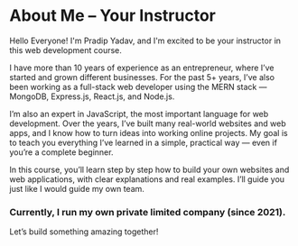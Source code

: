 # About Me – Your Instructor

Hello Everyone! I'm Pradip Yadav, and I'm excited to be your instructor in this web development course.

I have more than 10 years of experience as an entrepreneur, where I’ve started and grown different businesses. For the past 5+ years, I’ve also been working as a full-stack web developer using the MERN stack — MongoDB, Express.js, React.js, and Node.js.

I’m also an expert in JavaScript, the most important language for web development.
Over the years, I’ve built many real-world websites and web apps, and I know how to turn ideas into working online projects. My goal is to teach you everything I’ve learned in a simple, practical way — even if you’re a complete beginner.

In this course, you’ll learn step by step how to build your own websites and web applications, with clear explanations and real examples. I’ll guide you just like I would guide my own team.

### Currently, I run my own private limited company (since 2021).

Let’s build something amazing together!
